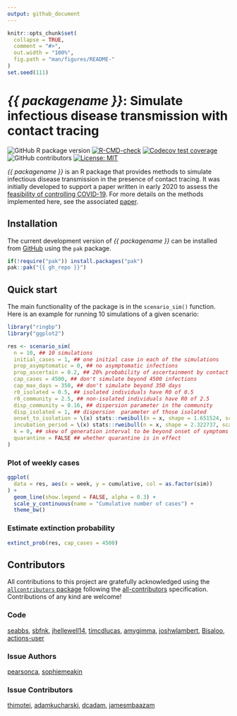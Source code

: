 ```yaml
---
output: github_document
---
```


```r
knitr::opts_chunk$set(
  collapse = TRUE,
  comment = "#>",
  out.width = "100%",
  fig.path = "man/figures/README-"
)
set.seed(111)
```

# _{{ packagename }}_: Simulate infectious disease transmission with contact tracing

<!-- badges: start -->
![GitHub R package version](https://img.shields.io/github/r-package/v/{{ gh_repo }})
[![R-CMD-check](https://github.com/{{ gh_repo }}/actions/workflows/R-CMD-check.yaml/badge.svg)](https://github.com/{{ gh_repo }}/actions/workflows/R-CMD-check.yaml)
[![Codecov test coverage](https://codecov.io/gh/{{ gh_repo }}/branch/main/graph/badge.svg)](https://app.codecov.io/gh/{{ gh_repo }}?branch=main)
![GitHub contributors](https://img.shields.io/github/contributors/{{ gh_repo }})
[![License: MIT](https://img.shields.io/badge/License-MIT-blue.svg)](https://opensource.org/licenses/MIT)
<!-- badges: end -->

_{{ packagename }}_ is an R package that provides methods to simulate infectious disease transmission in the presence of contact tracing.
It was initially developed to support a paper written in early 2020 to assess the [feasibility of controlling COVID-19](https://github.com/cmmid/ringbp).
For more details on the methods implemented here, see the associated [paper](https://doi.org/10.1016/S2214-109X(20)30074-7).

## Installation

The current development version of _{{ packagename }}_ can be installed from [GitHub](https://github.com/) using the `pak` package.

```r
if(!require("pak")) install.packages("pak")
pak::pak("{{ gh_repo }}")
```

## Quick start

The main functionality of the package is in the `scenario_sim()` function.
Here is an example for running 10 simulations of a given scenario:

```r
library("ringbp")
library("ggplot2")

res <- scenario_sim(
  n = 10, ## 10 simulations
  initial_cases = 1, ## one initial case in each of the simulations
  prop_asymptomatic = 0, ## no asymptomatic infections
  prop_ascertain = 0.2, ## 20% probability of ascertainment by contact tracing
  cap_cases = 4500, ## don't simulate beyond 4500 infections
  cap_max_days = 350, ## don't simulate beyond 350 days
  r0_isolated = 0.5, ## isolated individuals have R0 of 0.5
  r0_community = 2.5, ## non-isolated individuals have R0 of 2.5
  disp_community = 0.16, ## dispersion parameter in the community
  disp_isolated = 1, ## dispersion  parameter of those isolated
  onset_to_isolation = \(x) stats::rweibull(n = x, shape = 1.651524, scale = 4.287786), ## time from onset to isolation
  incubation_period = \(x) stats::rweibull(n = x, shape = 2.322737, scale = 6.492272), ## incubation period
  k = 0, ## skew of generation interval to be beyond onset of symptoms
  quarantine = FALSE ## whether quarantine is in effect
)
```

### Plot of weekly cases

```r
ggplot(
  data = res, aes(x = week, y = cumulative, col = as.factor(sim))
) +
  geom_line(show.legend = FALSE, alpha = 0.3) +
  scale_y_continuous(name = "Cumulative number of cases") +
  theme_bw()
```

### Estimate extinction probability

```r
extinct_prob(res, cap_cases = 4500)
```

## Contributors


<!-- ALL-CONTRIBUTORS-LIST:START - Do not remove or modify this section -->
<!-- prettier-ignore-start -->
<!-- markdownlint-disable -->

All contributions to this project are gratefully acknowledged using the [`allcontributors` package](https://github.com/ropensci/allcontributors) following the [all-contributors](https://allcontributors.org) specification. Contributions of any kind are welcome!

### Code


<a href="https://github.com/epiforecasts/ringbp/commits?author=seabbs">seabbs</a>, 
<a href="https://github.com/epiforecasts/ringbp/commits?author=sbfnk">sbfnk</a>, 
<a href="https://github.com/epiforecasts/ringbp/commits?author=jhellewell14">jhellewell14</a>, 
<a href="https://github.com/epiforecasts/ringbp/commits?author=timcdlucas">timcdlucas</a>, 
<a href="https://github.com/epiforecasts/ringbp/commits?author=amygimma">amygimma</a>, 
<a href="https://github.com/epiforecasts/ringbp/commits?author=joshwlambert">joshwlambert</a>, 
<a href="https://github.com/epiforecasts/ringbp/commits?author=Bisaloo">Bisaloo</a>, 
<a href="https://github.com/epiforecasts/ringbp/commits?author=actions-user">actions-user</a>



### Issue Authors


<a href="https://github.com/epiforecasts/ringbp/issues?q=is%3Aissue+author%3Apearsonca">pearsonca</a>, 
<a href="https://github.com/epiforecasts/ringbp/issues?q=is%3Aissue+author%3Asophiemeakin">sophiemeakin</a>



### Issue Contributors


<a href="https://github.com/epiforecasts/ringbp/issues?q=is%3Aissue+commenter%3Athimotei">thimotei</a>, 
<a href="https://github.com/epiforecasts/ringbp/issues?q=is%3Aissue+commenter%3Aadamkucharski">adamkucharski</a>, 
<a href="https://github.com/epiforecasts/ringbp/issues?q=is%3Aissue+commenter%3Adcadam">dcadam</a>, 
<a href="https://github.com/epiforecasts/ringbp/issues?q=is%3Aissue+commenter%3Ajamesmbaazam">jamesmbaazam</a>


<!-- markdownlint-enable -->
<!-- prettier-ignore-end -->
<!-- ALL-CONTRIBUTORS-LIST:END -->

